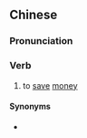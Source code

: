 {{also|粒积}}
==Chinese==
{{zh-forms|s=粒积}}

===Pronunciation===
{{zh-pron
|mn=xm,zz,tw:lia̍p-chek
|cat=v
}}

===Verb===
{{zh-verb}}

# {{lb|zh|Min Nan}} to [[save]] [[money]]

====Synonyms====
* {{zh-l|儲蓄}}